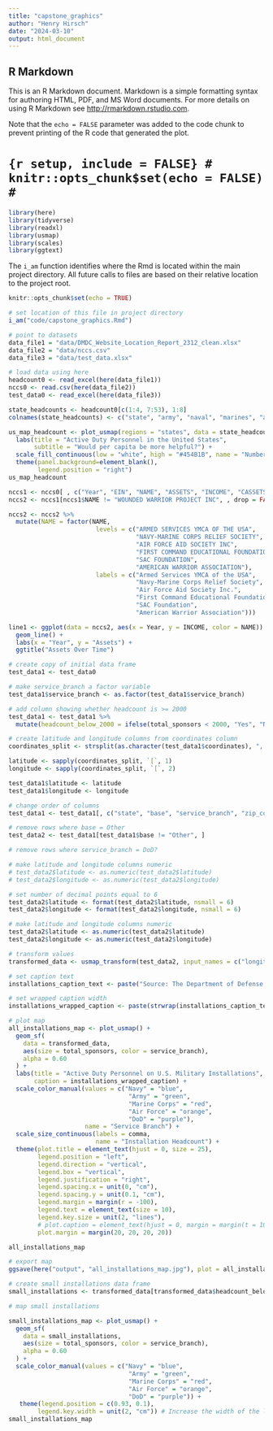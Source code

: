 ```yaml
---
title: "capstone_graphics"
author: "Henry Hirsch"
date: "2024-03-10"
output: html_document
---
```



## R Markdown

This is an R Markdown document. Markdown is a simple formatting syntax for authoring HTML, PDF, and MS Word documents. For more details on using R Markdown see <http://rmarkdown.rstudio.com>.

Note that the `echo = FALSE` parameter was added to the code chunk to prevent printing of the R code that generated the plot.

# ```{r setup, include = FALSE}
# knitr::opts_chunk$set(echo = FALSE)
# ```

```r
library(here)
library(tidyverse)
library(readxl)
library(usmap)
library(scales)
library(ggtext)
```

The `i_am` function identifies where the Rmd is located within the main project directory. All future calls to files are based on their relative location to the project root.

```r
knitr::opts_chunk$set(echo = TRUE)

# set location of this file in project directory
i_am("code/capstone_graphics.Rmd")

# point to datasets
data_file1 = "data/DMDC_Website_Location_Report_2312_clean.xlsx"
data_file2 = "data/nccs.csv"
data_file3 = "data/test_data.xlsx"
```


```r
# load data using here
headcount0 <- read_excel(here(data_file1))
nccs0 <- read.csv(here(data_file2))
test_data0 <- read_excel(here(data_file3))

```


``` r
state_headcounts <- headcount0[c(1:4, 7:53), 1:8]
colnames(state_headcounts) <- c("state", "army", "naval", "marines", "air", "space", "coast", "active_duty_total")

us_map_headcount <- plot_usmap(regions = "states", data = state_headcounts, values = "active_duty_total", labels = FALSE) + 
  labs(title = "Active Duty Personnel in the United States",
       subtitle = "Would per capita be more helpful?") + 
  scale_fill_continuous(low = "white", high = "#454B1B", name = "Number of Personnel", label = scales::comma) + 
  theme(panel.background=element_blank(),
        legend.position = "right")
us_map_headcount
```

```r
nccs1 <- nccs0[ , c("Year", "EIN", "NAME", "ASSETS", "INCOME", "CASSETS", "CTOTREV")]
nccs2 <- nccs1[nccs1$NAME != "WOUNDED WARRIOR PROJECT INC", , drop = FALSE]

nccs2 <- nccs2 %>% 
  mutate(NAME = factor(NAME,
                        levels = c("ARMED SERVICES YMCA OF THE USA", 
                                   "NAVY-MARINE CORPS RELIEF SOCIETY",
                                   "AIR FORCE AID SOCIETY INC", 
                                   "FIRST COMMAND EDUCATIONAL FOUNDATION",
                                   "SAC FOUNDATION", 
                                   "AMERICAN WARRIOR ASSOCIATION"),
                        labels = c("Armed Services YMCA of the USA", 
                                   "Navy-Marine Corps Relief Society",
                                   "Air Force Aid Society Inc.", 
                                   "First Command Educational Foundation",
                                   "SAC Foundation", 
                                   "American Warrior Association")))

line1 <- ggplot(data = nccs2, aes(x = Year, y = INCOME, color = NAME)) +
  geom_line() +
  labs(x = "Year", y = "Assets") +
  ggtitle("Assets Over Time")

```

```r
# create copy of initial data frame
test_data1 <- test_data0

# make service_branch a factor variable
test_data1$service_branch <- as.factor(test_data1$service_branch)

# add column showing whether headcount is >= 2000
test_data1 <- test_data1 %>%
  mutate(headcount_below_2000 = ifelse(total_sponsors < 2000, "Yes", "No"))

# create latitude and longitude columns from coordinates column
coordinates_split <- strsplit(as.character(test_data1$coordinates), ", ")

latitude <- sapply(coordinates_split, `[`, 1)
longitude <- sapply(coordinates_split, `[`, 2)

test_data1$latitude <- latitude
test_data1$longitude <- longitude

# change order of columns
test_data1 <- test_data1[, c("state", "base", "service_branch", "zip_code", "coordinates", "longitude", "latitude", "nmc", "miles_to_nmc", "headcount_below_2000", "total_sponsors", "total_spouses", "children0-5", "children6-11", "children12-18", "children19andup", "other_dependents", "total_personnel")]

# remove rows where base = Other
test_data2 <- test_data1[test_data1$base != "Other", ]

# remove rows where service_branch = DoD?

# make latitude and longitude columns numeric
# test_data2$latitude <- as.numeric(test_data2$latitude)
# test_data2$longitude <- as.numeric(test_data2$longitude)

# set number of decimal points equal to 6
test_data2$latitude <- format(test_data2$latitude, nsmall = 6)
test_data2$longitude <- format(test_data2$longitude, nsmall = 6)

# make latitude and longitude columns numeric
test_data2$latitude <- as.numeric(test_data2$latitude)
test_data2$longitude <- as.numeric(test_data2$longitude)

# transform values
transformed_data <- usmap_transform(test_data2, input_names = c("longitude", "latitude"), output_names = NULL)

# set caption text
installations_caption_text <- paste("Source: The Department of Defense's 2019 Demographics Report. No newer data on military installation headcounts is available. The Department of Defense stopped publishing disaggregated headcount data after 2019.")

# set wrapped caption width
installations_wrapped_caption <- paste(strwrap(installations_caption_text, width = 78), collapse = "\n")

# plot map
all_installations_map <- plot_usmap() +
  geom_sf(
    data = transformed_data,
    aes(size = total_sponsors, color = service_branch),
    alpha = 0.60
  ) +
  labs(title = "Active Duty Personnel on U.S. Military Installations",
       caption = installations_wrapped_caption) + 
  scale_color_manual(values = c("Navy" = "blue", 
                                 "Army" = "green", 
                                 "Marine Corps" = "red", 
                                 "Air Force" = "orange", 
                                 "DoD" = "purple"),
                     name = "Service Branch") +
  scale_size_continuous(labels = comma, 
                        name = "Installation Headcount") +
  theme(plot.title = element_text(hjust = 0, size = 25),
        legend.position = "left",
        legend.direction = "vertical",
        legend.box = "vertical",
        legend.justification = "right",
        legend.spacing.x = unit(0, "cm"),
        legend.spacing.y = unit(0.1, "cm"),
        legend.margin = margin(r = -100),
        legend.text = element_text(size = 10),
        legend.key.size = unit(2, "lines"),
        # plot.caption = element_text(hjust = 0, margin = margin(t = 10, r = 0, b = 0, l = 0)),
        plot.margin = margin(20, 20, 20, 20))

all_installations_map

# export map
ggsave(here("output", "all_installations_map.jpg"), plot = all_installations_map, width = 12, height = 9, dpi = 300)
```

```r
# create small installations data frame
small_installations <- transformed_data[transformed_data$headcount_below_2000 == "Yes", ]

# map small installations

small_installations_map <- plot_usmap() +
  geom_sf(
    data = small_installations,
    aes(size = total_sponsors, color = service_branch),
    alpha = 0.60
  ) +
  scale_color_manual(values = c("Navy" = "blue", 
                                 "Army" = "green", 
                                 "Marine Corps" = "red", 
                                 "Air Force" = "orange", 
                                 "DoD" = "purple")) +
   theme(legend.position = c(0.93, 0.1),
        legend.key.width = unit(2, "cm")) # Increase the width of the legend key  # Adjust x and y coordinates as needed
small_installations_map


```

